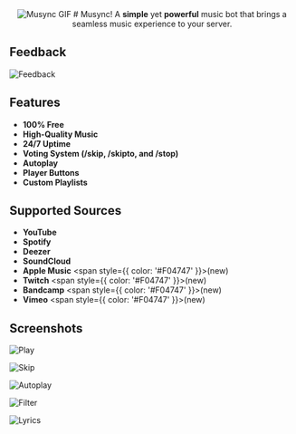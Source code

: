 <div align="center">
  <img src="https://i.ibb.co/xG3SPVH/discord-avatar-128-WRY9-F.gif" alt="Musync GIF" />
  # Musync!
  A <strong>simple</strong> yet <strong>powerful</strong> music bot that brings a seamless music experience to your server. 
</div>

## Feedback
![Feedback](https://i.ibb.co/PtCjBf5/Screenshot-2024-01-28-192520.png)

## Features
- **100% Free**
- **High-Quality Music**
- **24/7 Uptime**
- **Voting System (/skip, /skipto, and /stop)**
- **Autoplay**
- **Player Buttons**
- **Custom Playlists**

## Supported Sources
- **YouTube**
- **Spotify**
- **Deezer**
- **SoundCloud**
- **Apple Music** <span style={{ color: '#F04747' }}>(new)</span> 
- **Twitch** <span style={{ color: '#F04747' }}>(new)</span> 
- **Bandcamp** <span style={{ color: '#F04747' }}>(new)</span> 
- **Vimeo** <span style={{ color: '#F04747' }}>(new)</span> 

## Screenshots
![Play](https://i.ibb.co/5xghHQh/Screenshot-2024-01-24-144422.png)

![Skip](https://i.ibb.co/P9Hz0ZG/Screenshot-2024-01-17-181048.png)

![Autoplay](https://i.ibb.co/Wtkn00m/Screenshot-2024-01-17-181845.png)

![Filter](https://i.ibb.co/Ryr3GQN/Screenshot-2024-01-17-181159.png)

![Lyrics](https://i.ibb.co/6mcs47L/Screenshot-2024-01-17-181145.png)
